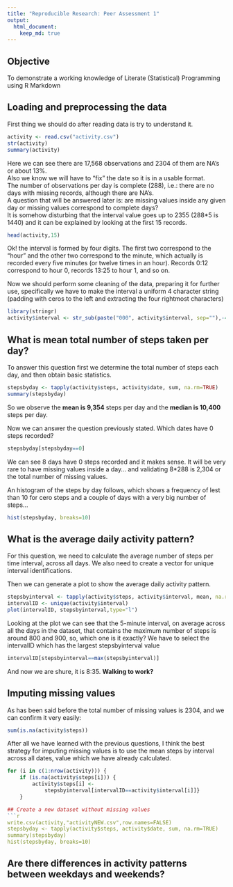 ```yaml
---
title: "Reproducible Research: Peer Assessment 1"
output: 
  html_document:
    keep_md: true
---
```


## Objective
To demonstrate a working knowledge of Literate (Statistical) Programming
using R Markdown 

## Loading and preprocessing the data
First thing we should do after reading data is try to understand it.

```r
activity <- read.csv("activity.csv")
str(activity)
summary(activity)
```

Here we can see there are 17,568 observations and 2304 of them are NA's or
about 13%.  
Also we know we will have to "fix" the date so it is in a usable format.  
The number of observations per day is complete (288), i.e.: there are no
days with missing records, although there are NA's.  
A question that will be answered later is: are missing values inside any 
given day or missing values correspond to complete days?  
It is somehow disturbing that the interval value goes up to 2355
(288*5 is 1440) and it can be explained by looking at the first 15 records.

```r
head(activity,15)
```

Ok! the interval is formed by four digits. The first two correspond to the
"hour" and the other two correspond to the minute, which actually is recorded
every five minutes (or twelve times in an hour). Records 0:12 correspond to
hour 0, records 13:25 to hour 1, and so on.

Now we should perform some cleaning of the data, preparing it for further use, 
specifically we have to make the interval a uniform 4 character string 
(padding with ceros to the left and extracting the four rightmost characters)
   
```r
library(stringr)
activity$interval <- str_sub(paste("000", activity$interval, sep=""),-4)
```

## What is mean total number of steps taken per day?
To answer this question first we determine the total number of steps each day,
and then obtain basic statistics.

```r
stepsbyday <- tapply(activity$steps, activity$date, sum, na.rm=TRUE)
summary(stepsbyday)
``` 

So we observe the **mean is 9,354** steps per day and the **median is 10,400**
steps per day.

Now we can answer the question previously stated. Which dates have 0 steps
recorded?
```r
stepsbyday[stepsbyday==0]
```

We can see 8 days have 0 steps recorded and it makes sense. It will be very
rare to have missing values inside a day... and validating 8*288 is 2,304
or the total number of missing values.

An histogram of the steps by day follows, which shows a frequency of lest
than 10 for cero steps and a couple of days with a very big number of steps... 
```r
hist(stepsbyday, breaks=10)
```   

## What is the average daily activity pattern?

For this question, we need to calculate the average number of steps per time 
interval, across all days. We also need to create a vector for unique 
interval identifications. 

Then we can generate a plot to show the average daily activity pattern.
```r
stepsbyinterval <- tapply(activity$steps, activity$interval, mean, na.rm=TRUE)
intervalID <- unique(activity$interval)
plot(intervalID, stepsbyinterval,type="l")
```

Looking at the plot we can see that the 5-minute interval, on average across
all the days in the dataset, that contains the maximum number of steps is 
around 800 and 900, so, which one is it exactly? We have to select the 
intervalID which has the largest stepsbyinterval value

```r
intervalID[stepsbyinterval==max(stepsbyinterval)]
```

And now we are shure, it is 8:35. **Walking to work?** 
 
## Imputing missing values

As has been said before the total number of missing values is 2304, and we can
confirm it very easily:

```r
sum(is.na(activity$steps))
```

After all we have learned with the previous questions, I think the best 
strategy for imputing missing values is to use the mean steps by interval
across all dates, value which we have already calculated. 

```r
for (i in c(1:nrow(activity))) {
	if (is.na(activity$steps[i])) {
		activity$steps[i] <- 
			stepsbyinterval[intervalID==activity$interval[i]]}
	}

## Create a new dataset without missing values
```r
write.csv(activity,"activityNEW.csv",row.names=FALSE)
stepsbyday <- tapply(activity$steps, activity$date, sum, na.rm=TRUE)
summary(stepsbyday)
hist(stepsbyday, breaks=10)
```

## Are there differences in activity patterns between weekdays and weekends?
